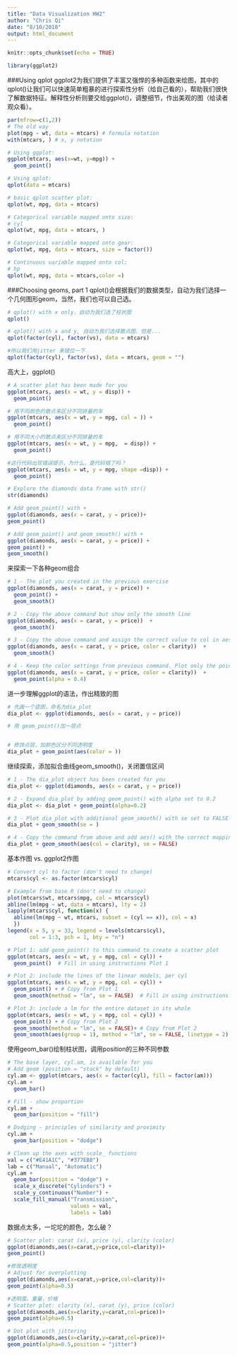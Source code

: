 ```yaml
---
title: "Data Visualization HW2"
author: "Chris Qi"
date: "8/10/2018"
output: html_document
---
```


```r
knitr::opts_chunk$set(echo = TRUE)
```

```r
library(ggplot2)
```

###Using qplot
ggplot2为我们提供了丰富又强悍的多种函数来绘图，其中的qplot()让我们可以快速简单粗暴的进行探索性分析（给自己看的），帮助我们很快了解数据特征。解释性分析则要交给ggplot()，调整细节，作出美观的图（给读者观众看）。

```r
par(mfrow=c(1,2))
# The old way
plot(mpg ~ wt, data = mtcars) # formula notation
with(mtcars, ) # x, y notation
```

```r
# Using ggplot:
ggplot(mtcars, aes(x=wt, y=mpg)) +
  geom_point()
```

```r
# Using qplot:
qplot(data = mtcars)
```

```r
# basic qplot scatter plot:
qplot(wt, mpg, data = mtcars)
```

```r
# Categorical variable mapped onto size:
# cyl
qplot(wt, mpg, data = mtcars, )
```

```r
# Categorical variable mapped onto gear:
qplot(wt, mpg, data = mtcars, size = factor())
```

```r
# Continuous variable mapped onto col:
# hp
qplot(wt, mpg, data = mtcars,color =)
```

###Choosing geoms, part 1
qplot()会根据我们的数据类型，自动为我们选择一个几何图形geom，当然，我们也可以自己选。

```r
# qplot() with x only，自动为我们选了柱状图
qplot()
```

```r
# qplot() with x and y, 自动为我们选择散点图，但是...
qplot(factor(cyl), factor(vs), data = mtcars)
```

```r
#所以我们用jitter 来错位一下
qplot(factor(cyl), factor(vs), data = mtcars, geom = "")
```

高大上，ggplot()

```r
# A scatter plot has been made for you
ggplot(mtcars, aes(x = wt, y = disp)) +
  geom_point()
```

```r
# 用不同颜色的散点来区分不同排量的车
ggplot(mtcars, aes(x = wt, y = mpg, col = )) +
  geom_point()
```

```r
# 用不同大小的散点来区分不同排量的车
ggplot(mtcars, aes(x = wt, y = mpg,  = disp)) +
  geom_point()
```

```r
#这行代码出现错误提示，为什么，是代码错了吗？
ggplot(mtcars, aes(x = wt, y = mpg, shape =disp)) +
  geom_point()
```

```r
# Explore the diamonds data frame with str()
str(diamonds)
```

```r
# Add geom_point() with +
ggplot(diamonds, aes(x = carat, y = price))+
geom_point()
```

```r
# Add geom_point() and geom_smooth() with +
ggplot(diamonds, aes(x = carat, y = price)) + 
geom_point() + 
geom_smooth()
```

来探索一下各种geom组合
```r
# 1 - The plot you created in the previous exercise
ggplot(diamonds, aes(x = carat, y = price)) +
  geom_point() +
  geom_smooth()
```

```r
# 2 - Copy the above command but show only the smooth line
ggplot(diamonds, aes(x = carat, y = price))  +
  geom_smooth()
```

```r
# 3 - Copy the above command and assign the correct value to col in aes()
ggplot(diamonds, aes(x = carat, y = price, color = clarity))  +
  geom_smooth()
```

```r
# 4 - Keep the color settings from previous command. Plot only the points with argument alpha.
ggplot(diamonds, aes(x = carat, y = price, color = clarity))  +
  geom_point(alpha = 0.4)
```

进一步理解ggplot的语法，作出精致的图
```r
# 先画一个底图，命名为dia_plot
dia_plot <- ggplot(diamonds, aes(x = carat, y = price))

# 用 geom_point()加一层点


# 修饰点层，加颜色区分不同透明度
dia_plot + geom_point(aes(color = ))
```

继续探索，添加拟合曲线geom_smooth()，关闭置信区间
```r
# 1 - The dia_plot object has been created for you
dia_plot <- ggplot(diamonds, aes(x = carat, y = price))

# 2 - Expand dia_plot by adding geom_point() with alpha set to 0.2
dia_plot <- dia_plot + geom_point(alpha=0.2)

# 3 - Plot dia_plot with additional geom_smooth() with se set to FALSE
dia_plot + geom_smooth(se = )

# 4 - Copy the command from above and add aes() with the correct mapping to geom_smooth()
dia_plot + geom_smooth(aes(col = clarity), se = FALSE)
```

基本作图 vs. ggplot2作图

```r
# Convert cyl to factor (don't need to change)
mtcars$cyl <- as.factor(mtcars$cyl)

# Example from base R (don't need to change)
plot(mtcars$wt, mtcars$mpg, col = mtcars$cyl)
abline(lm(mpg ~ wt, data = mtcars), lty = 2)
lapply(mtcars$cyl, function(x) {
  abline(lm(mpg ~ wt, mtcars, subset = (cyl == x)), col = x)
  })
legend(x = 5, y = 33, legend = levels(mtcars$cyl),
       col = 1:3, pch = 1, bty = "n")
```

```r
# Plot 1: add geom_point() to this command to create a scatter plot
ggplot(mtcars, aes(x = wt, y = mpg, col = cyl)) +
  geom_point()  # Fill in using instructions Plot 1

# Plot 2: include the lines of the linear models, per cyl
ggplot(mtcars, aes(x = wt, y = mpg, col = cyl)) +
  geom_point() + # Copy from Plot 1
  geom_smooth(method = "lm", se = FALSE)  # Fill in using instructions Plot 2

# Plot 3: include a lm for the entire dataset in its whole
ggplot(mtcars, aes(x = wt, y = mpg, col = cyl)) +
  geom_point() + # Copy from Plot 2
  geom_smooth(method = "lm", se = FALSE)+ # Copy from Plot 2
  geom_smooth(aes(group = 1), method = "lm", se = FALSE, linetype = 2)   # Fill in using instructions Plot 3
```

使用geom_bar()绘制柱状图，调用position的三种不同参数
```r
# The base layer, cyl.am, is available for you
# Add geom (position = "stack" by default)
cyl.am <- ggplot(mtcars, aes(x = factor(cyl), fill = factor(am)))
cyl.am +
  geom_bar()
```

```r
# Fill - show proportion
cyl.am + 
  geom_bar(position = "fill")  
```

```r
# Dodging - principles of similarity and proximity
cyl.am +
  geom_bar(position = "dodge") 
```

```r
# Clean up the axes with scale_ functions
val = c("#E41A1C", "#377EB8")
lab = c("Manual", "Automatic")
cyl.am +
  geom_bar(position = "dodge") +
  scale_x_discrete("Cylinders") + 
  scale_y_continuous("Number") +
  scale_fill_manual("Transmission", 
                    values = val,
                    labels = lab) 
```

数据点太多，一坨坨的颜色，怎么破？
```r
# Scatter plot: carat (x), price (y), clarity (color)
ggplot(diamonds,aes(x=carat,y=price,col=clarity))+
geom_point()
```

```r
#修改透明度
# Adjust for overplotting
ggplot(diamonds,aes(x=carat,y=price,col=clarity))+
geom_point(alpha=0.5)
```

```r
#透明度，重量，价格
# Scatter plot: clarity (x), carat (y), price (color)
ggplot(diamonds,aes(x=clarity,y=carat,col=price))+
geom_point(alpha=0.5)
```

```r
# Dot plot with jittering
ggplot(diamonds,aes(x=clarity,y=carat,col=price))+
geom_point(alpha=0.5,position = "jitter")
```


